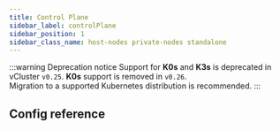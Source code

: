 ```yaml
---
title: Control Plane
sidebar_label: controlPlane
sidebar_position: 1
sidebar_class_name: host-nodes private-nodes standalone
---
```



:::warning Deprecation notice
Support for **K0s** and **K3s** is deprecated in vCluster `v0.25`. **K0s** support is removed in `v0.26`.   
Migration to a supported Kubernetes distribution is recommended.
:::

## Config reference

<ControlPlane />
